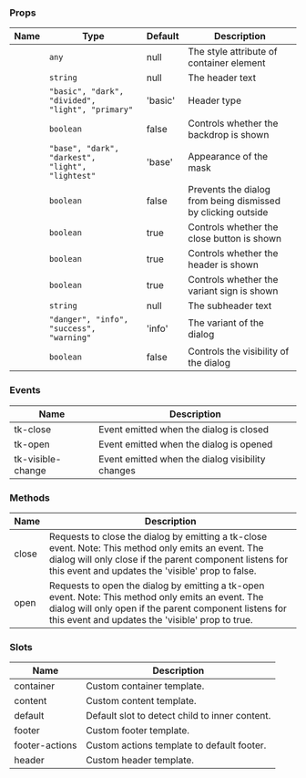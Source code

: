 
### Props

| Name | Type | Default | Description |
| ---- | ---- | ------- | ----------- |
| <TkBadge label="containerStyle" variant="primary" size="large" type="filledlight"/> | <code>any</code> | null | The style attribute of container element |
| <TkBadge label="header" variant="primary" size="large" type="filledlight"/> | <code>string</code> | null | The header text |
| <TkBadge label="headerType" variant="primary" size="large" type="filledlight"/> | <code>"basic", "dark", "divided", "light", "primary"</code> | 'basic' | Header type |
| <TkBadge label="hideBackdrop" variant="primary" size="large" type="filledlight"/> | <code>boolean</code> | false | Controls whether the backdrop is shown |
| <TkBadge label="maskVariant" variant="primary" size="large" type="filledlight"/> | <code>"base", "dark", "darkest", "light", "lightest"</code> | 'base' | Appearance of the mask |
| <TkBadge label="preventDismiss" variant="primary" size="large" type="filledlight"/> | <code>boolean</code> | false | Prevents the dialog from being dismissed by clicking outside |
| <TkBadge label="showCloseButton" variant="primary" size="large" type="filledlight"/> | <code>boolean</code> | true | Controls whether the close button is shown |
| <TkBadge label="showHeader" variant="primary" size="large" type="filledlight"/> | <code>boolean</code> | true | Controls whether the header is shown |
| <TkBadge label="showVariantSign" variant="primary" size="large" type="filledlight"/> | <code>boolean</code> | true | Controls whether the variant sign is shown |
| <TkBadge label="subheader" variant="primary" size="large" type="filledlight"/> | <code>string</code> | null | The subheader text |
| <TkBadge label="variant" variant="primary" size="large" type="filledlight"/> | <code>"danger", "info", "success", "warning"</code> | 'info' | The variant of the dialog |
| <TkBadge label="visible" variant="primary" size="large" type="filledlight"/> | <code>boolean</code> | false | Controls the visibility of the dialog |

### Events

| Name | Description |
| ---- | ----------- |
| tk-close | Event emitted when the dialog is closed |
| tk-open | Event emitted when the dialog is opened |
| tk-visible-change | Event emitted when the dialog visibility changes |

### Methods

| Name | Description |
| ---- | ----------- |
| close | Requests to close the dialog by emitting a tk-close event. Note: This method only emits an event. The dialog will only close if the parent component listens for this event and updates the 'visible' prop to false. |
| open | Requests to open the dialog by emitting a tk-open event. Note: This method only emits an event. The dialog will only open if the parent component listens for this event and updates the 'visible' prop to true. |

### Slots

| Name | Description |
| ---- | ----------- |
| container | Custom container template. |
| content | Custom content template. |
| default | Default slot to detect child to inner content. |
| footer | Custom footer template. |
| footer-actions | Custom actions template to default footer. |
| header | Custom header template. |
